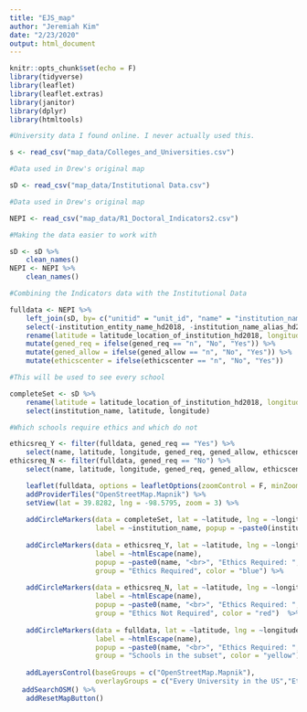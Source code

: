 ```yaml
---
title: "EJS_map"
author: "Jeremiah Kim"
date: "2/23/2020"
output: html_document
---
```


```r
knitr::opts_chunk$set(echo = F)
library(tidyverse)
library(leaflet)
library(leaflet.extras)
library(janitor)
library(dplyr)
library(htmltools)
```

```r

#University data I found online. I never actually used this.

s <- read_csv("map_data/Colleges_and_Universities.csv")

#Data used in Drew's original map

sD <- read_csv("map_data/Institutional Data.csv")

#Data used in Drew's original map

NEPI <- read_csv("map_data/R1_Doctoral_Indicators2.csv")

#Making the data easier to work with

sD <- sD %>% 
    clean_names()
NEPI <- NEPI %>% 
    clean_names()
```

```r

#Combining the Indicators data with the Institutional Data

fulldata <- NEPI %>% 
    left_join(sD, by= c("unitid" = "unit_id", "name" = "institution_name" , "city" = "city_location_of_institution_hd2018", "stabbr" = "state_abbreviation_hd2018")) %>% 
    select(-institution_entity_name_hd2018, -institution_name_alias_hd2018) %>% 
    rename(latitude = latitude_location_of_institution_hd2018, longitude = longitude_location_of_institution_hd2018, carnegie_class = carnegie_classification_2018_basic_hd2018 ) %>% 
    mutate(gened_req = ifelse(gened_req == "n", "No", "Yes")) %>% 
    mutate(gened_allow = ifelse(gened_allow == "n", "No", "Yes")) %>% 
    mutate(ethicscenter = ifelse(ethicscenter == "n", "No", "Yes"))

#This will be used to see every school

completeSet <- sD %>%
    rename(latitude = latitude_location_of_institution_hd2018, longitude = longitude_location_of_institution_hd2018) %>% 
    select(institution_name, latitude, longitude)
```


```r

#Which schools require ethics and which do not

ethicsreq_Y <- filter(fulldata, gened_req == "Yes") %>% 
    select(name, latitude, longitude, gened_req, gened_allow, ethicscenter, carnegie_class)
ethicsreq_N <- filter(fulldata, gened_req == "No") %>% 
    select(name, latitude, longitude, gened_req, gened_allow, ethicscenter, carnegie_class) 

```
    
```r
    leaflet(fulldata, options = leafletOptions(zoomControl = F, minZoom = 3, dragging = T)) %>% 
    addProviderTiles("OpenStreetMap.Mapnik") %>% 
    setView(lat = 39.8282, lng = -98.5795, zoom = 3) %>%
    
    addCircleMarkers(data = completeSet, lat = ~latitude, lng = ~longitude, radius = 2, 
                     label = ~institution_name, popup = ~paste0(institution_name), group = "Every University in the US", color = "black")  %>% 
    
    addCircleMarkers(data = ethicsreq_Y, lat = ~latitude, lng = ~longitude, radius = 3, 
                     label = ~htmlEscape(name), 
                     popup = ~paste0(name, "<br>", "Ethics Required: ", gened_req, "<br>", "Ethics offered as a Gened: ", gened_allow, "<br>", "Ethics Center: ", ethicscenter, "<br>", "Carnegie Classification: ", carnegie_class), 
                     group = "Ethics Required", color = "blue") %>% 
    
    addCircleMarkers(data = ethicsreq_N, lat = ~latitude, lng = ~longitude, radius = 2, 
                     label = ~htmlEscape(name), 
                     popup = ~paste0(name, "<br>", "Ethics Required: ", gened_req, "<br>", "Ethics offered as a Gen-Ed: ", gened_allow, "<br>", "Ethics Center: ", ethicscenter, "<br>", "Carnegie Classification: ", carnegie_class), 
                     group = "Ethics Not Required", color = "red")  %>%
    
    addCircleMarkers(data = fulldata, lat = ~latitude, lng = ~longitude, radius = 2, 
                     label = ~htmlEscape(name), 
                     popup = ~paste0(name, "<br>", "Ethics Required: ", gened_req, "<br>", "Ethics offered as a Gen-Ed: ", gened_allow, "<br>", "Ethics Center: ", ethicscenter, "<br>", "Carnegie Classification: ", carnegie_class), 
                     group = "Schools in the subset", color = "yellow")  %>%
    
    addLayersControl(baseGroups = c("OpenStreetMap.Mapnik"), 
                     overlayGroups = c("Every University in the US","Ethics Required", "Ethics Not Required", "Schools in the subset")) %>% 
   addSearchOSM() %>%
    addResetMapButton()
    
```




